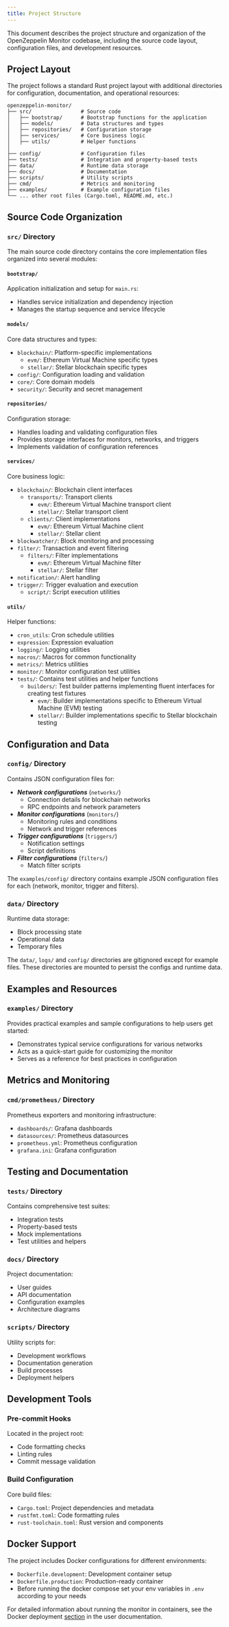 ```yaml
---
title: Project Structure
---
```


This document describes the project structure and organization of the OpenZeppelin Monitor codebase, including the source code layout, configuration files, and development resources.

## Project Layout

The project follows a standard Rust project layout with additional directories for configuration, documentation, and operational resources:

```
openzeppelin-monitor/
├── src/                # Source code
│   ├── bootstrap/      # Bootstrap functions for the application
│   ├── models/         # Data structures and types
│   ├── repositories/   # Configuration storage
│   ├── services/       # Core business logic
│   ├── utils/          # Helper functions
│
├── config/             # Configuration files
├── tests/              # Integration and property-based tests
├── data/               # Runtime data storage
├── docs/               # Documentation
├── scripts/            # Utility scripts
├── cmd/                # Metrics and monitoring
├── examples/           # Example configuration files
└── ... other root files (Cargo.toml, README.md, etc.)
```

## Source Code Organization

### `src/` Directory

The main source code directory contains the core implementation files organized into several modules:

#### `bootstrap/`
Application initialization and setup for `main.rs`:

* Handles service initialization and dependency injection
* Manages the startup sequence and service lifecycle

#### `models/`
Core data structures and types:

* `blockchain/`: Platform-specific implementations
  * `evm/`: Ethereum Virtual Machine specific types
  * `stellar/`: Stellar blockchain specific types
* `config/`: Configuration loading and validation
* `core/`: Core domain models
* `security/`: Security and secret management

#### `repositories/`
Configuration storage:

* Handles loading and validating configuration files
* Provides storage interfaces for monitors, networks, and triggers
* Implements validation of configuration references

#### `services/`
Core business logic:

* `blockchain/`: Blockchain client interfaces
  * `transports/`: Transport clients
    * `evm/`: Ethereum Virtual Machine transport client
    * `stellar/`: Stellar transport client
  * `clients/`: Client implementations
    * `evm/`: Ethereum Virtual Machine client
    * `stellar/`: Stellar client
* `blockwatcher/`: Block monitoring and processing
* `filter/`: Transaction and event filtering
  * `filters/`: Filter implementations
    * `evm/`: Ethereum Virtual Machine filter
    * `stellar/`: Stellar filter
* `notification/`: Alert handling
* `trigger/`: Trigger evaluation and execution
  * `script/`: Script execution utilities

#### `utils/`
Helper functions:

* `cron_utils`: Cron schedule utilities
* `expression`: Expression evaluation
* `logging/`: Logging utilities
* `macros/`: Macros for common functionality
* `metrics/`: Metrics utilities
* `monitor/`: Monitor configuration test utilities
* `tests/`: Contains test utilities and helper functions
  * `builders/`: Test builder patterns implementing fluent interfaces for creating test fixtures
    * `evm/`: Builder implementations specific to Ethereum Virtual Machine (EVM) testing
    * `stellar/`: Builder implementations specific to Stellar blockchain testing

## Configuration and Data

### `config/` Directory

Contains JSON configuration files for:

* ***Network configurations*** (`networks/`)
  * Connection details for blockchain networks
  * RPC endpoints and network parameters
* ***Monitor configurations*** (`monitors/`)
  * Monitoring rules and conditions
  * Network and trigger references
* ***Trigger configurations*** (`triggers/`)
  * Notification settings
  * Script definitions
* ***Filter configurations*** (`filters/`)
  * Match filter scripts



The `examples/config/` directory contains example JSON configuration files for each (network, monitor, trigger and filters).


### `data/` Directory

Runtime data storage:

* Block processing state
* Operational data
* Temporary files

<Callout>


The `data/`, `logs/` and `config/` directories are gitignored except for example files. These directories are mounted to persist the configs and runtime data.

</Callout>

## Examples and Resources

### `examples/` Directory

Provides practical examples and sample configurations to help users get started:

* Demonstrates typical service configurations for various networks
* Acts as a quick-start guide for customizing the monitor
* Serves as a reference for best practices in configuration

## Metrics and Monitoring

### `cmd/prometheus/` Directory

Prometheus exporters and monitoring infrastructure:

* `dashboards/`: Grafana dashboards
* `datasources/`: Prometheus datasources
* `prometheus.yml`: Prometheus configuration
* `grafana.ini`: Grafana configuration

## Testing and Documentation

### `tests/` Directory

Contains comprehensive test suites:

* Integration tests
* Property-based tests
* Mock implementations
* Test utilities and helpers

### `docs/` Directory

Project documentation:

* User guides
* API documentation
* Configuration examples
* Architecture diagrams

### `scripts/` Directory

Utility scripts for:

* Development workflows
* Documentation generation
* Build processes
* Deployment helpers

## Development Tools

### Pre-commit Hooks

Located in the project root:

* Code formatting checks
* Linting rules
* Commit message validation

### Build Configuration

Core build files:

* `Cargo.toml`: Project dependencies and metadata
* `rustfmt.toml`: Code formatting rules
* `rust-toolchain.toml`: Rust version and components

## Docker Support

The project includes Docker configurations for different environments:

* `Dockerfile.development`: Development container setup
* `Dockerfile.production`: Production-ready container
* Before running the docker compose set your env variables in `.env` according to your needs



For detailed information about running the monitor in containers, see the Docker deployment [section](/monitor/1.1.x#docker_installation) in the user documentation.
